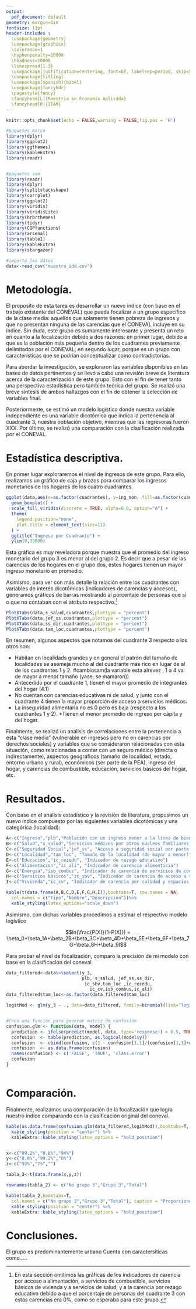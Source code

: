 ```yaml
---
output:
  pdf_document: default
geometry: margin=1in
fontsize: 11pt
header-includes :
  \usepackage{geometry}
  \usepackage{graphicx}
  \tolerance=1
  \hyphenpenalty=10000
  \hbadness=10000
  \linespread{1.3}
  \usepackage[justification=centering, font=bf, labelsep=period, skip=5pt]{caption} 
  \usepackage{titling}
  \usepackage[spanish]{babel}
  \usepackage{fancyhdr}
  \pagestyle{fancy}
  \fancyhead[L]{Maestría en Economía Aplicada}
  \fancyhead[R]{ITAM}
---
```

\begin{titlepage}
\begin{center}

\textsc{\Large Instituto Tecnológico Autónomo de México}\\[2em]

\textbf{\LARGE Bienestar y Política Social}\\[2em]


\textsc{\LARGE }\\[1em]


\textsc{\large Tarea 2 }\\[1em]

\textsc{\LARGE }\\[1em]

\textsc{\large }\\[1em]
\textsc{\LARGE }\\[1em]
\textsc{\LARGE }\\[1em]

\textsc{\large }\\[1em]
\textsc{\LARGE }\\[1em]

\textsc{\LARGE Dra. Araceli Ortega Díaz}\\[1em]

\textsc{\LARGE }\\[1em]
\textsc{\LARGE }\\[1em]

\textsc{\LARGE Marco Antonio Ramos Juárez}\\[1em]

\textsc{\large 142244}\\[1em]

\textsc{\LARGE Mayra Samantha Cervantes Bravo}\\[1em]

\textsc{\large 141371}\\[1em]

\textsc{\LARGE Cynthia Raquel Valdivia Tirado }\\[1em]

\textsc{\large 81358}\\[1em]

\end{center}

\vspace*{\fill}
\textsc{Ciudad de México \hspace*{\fill} 2021}

\end{titlepage}


\newpage


\tableofcontents

\newpage

```r
knitr::opts_chunk$set(echo = FALSE,warning = FALSE,fig.pos = 'H')

#paquetes marco
library(dplyr)
library(ggplot2)
library(ggthemes)
library(kableExtra)
library(readr)


#paquetes sam
library(readr)
library(dplyr)
library(splitstackshape)
library(corrplot)
library(ggplot2)
library(viridis)
library(viridisLite)
library(hrbrthemes)
library(tidyr)
library(CGPfunctions)
library(arsenal)
library(table1)
library(kableExtra)
library(stargazer)

#importo los datos
data<-read_csv("muestra_idd.csv")


```

# Metodología.

El proposito de esta tarea es desarrollar un nuevo índice (con base en el trabajo existente del CONEVAL) que pueda focalizar a un grupo específico de la clase media: aquellos que solamente tienen pobreza de ingresos y que no presentan ninguna de las carencias que el CONEVAL incluye en su índice. Sin duda, este grupo es sumamente interesante y presenta un reto en cuanto a la focalización debido a dos razones: en primer lugar, debido a que es la población más pequeña dentro de los cuadrantes previamente delimitados por el CONEVAL; en segundo lugar, porque es un grupo con características que se podrían conceptualizar como contradictorias. 

Para abordar la investigación, se  exploraron las variables disponibles en las bases de datos pertinentes y se llevó a cabo una revisión breve de literatura acerca de la caracterización de este grupo. Esto con el fin de tener tanto una perspectiva estadística pero también teórica del grupo. Se realizó una breve síntesis de ambos hallazgos con el fin de obtener la selección de variables final. 

Posteriormente, se estimó un modelo logistico donde nuestra variable independiente es una variable dicotómica que indica la pertenencia al cuadrante 3, nuestra población objetivo, mientras que las regresoras fueron XXX. Por último, se realizó una comparación con la clasificación realizada por el CONEVAL. 

# Estadística descriptiva.

En primer lugar exploraremos el nivel de ingresos de este grupo. Para ello, realizamos un gráfico de caja y brazos para comparar los ingresos monetarios de los hogares de los cuatro cuadrantes.

```r
ggplot(data,aes(x=as.factor(cuadrantes), y=ing_mon, fill=as.factor(cuadrantes))) +
  geom_boxplot() +
  scale_fill_viridis(discrete = TRUE, alpha=0.6, option="A") +
  theme(
    legend.position="none",
    plot.title = element_text(size=11)
  ) +
  ggtitle("Ingreso por Cuadrante") +
  ylim(0,35000)
```

Esta gráfica es muy reveladora porque muestra que el promedio del ingreso monetario del grupo 3 es menor al del grupo 2. Es decir que a pesar de las carencias de los hogares en el grupo dos, estos hogares tienen un mayor ingreso monetario en promedio.

Asimismo, para ver con más detalle la relación entre los cuadrantes con variables de interés dicotómicas (indicadores de carencias y accesos), generamos gráficos de barras mostrando al porcentaje de personas que sí o que no contaban con el atributo respectivo.^[En esta sección omitimos las gráficas de los indicadores de carencia por acceso a alimentación, a servicios de combustible, servicios básicos de vivienda y a servicios de salud; y a la carencia por rezago educativo debido a que el porcentaje de personas del cuadrante 3 con estas carencias era 0%, como se esperaba para este grupo.]

```r
PlotXTabs(data,s_salud,cuadrantes,plottype = "percent")
PlotXTabs(data,jef_ss,cuadrantes,plottype = "percent")
PlotXTabs(data,ss_dir,cuadrantes,plottype = "percent")
PlotXTabs(data,tam_loc,cuadrantes,plottype = "percent")
```

En resumen, algunos aspectos que notamos del cuadrante 3 respecto a los otros son:

* Habitan en localidads grandes y en general el patrón del tamaño de localidades se asemeja mucho al del cuadrante más rico en lugar de al de los cuadrantes 1 y 2. #cambiosam(la variable esta alrevez , 1 a 4 va de mayor a menor tamaño (yase, se mamaron))
* Antecedido por el cuadrante 1, tienen el mayor promedio de integrantes del hogar (4.1)
* No cuentan con carencias educativas ni de salud, y junto con el cuadrante 4 tienen la mayor proporción de acceso a servicios médicos. 
* La inseguridad alimentaria no es 0 pero es baja (respecto a los cuadrantes 1 y 2).
*Tienen el menor promedio de ingreso per cápita y del hogar.


Finalmente, se realizó un análisis de correlaciones entre la pertenencia a esta "clase media" (vulnerable en ingresos pero no en carencias por derechos sociales) y variables que se consideraron relacionadas con esta situación, como relacionadas a contar con un seguro médico (directa o indirectamente), aspectos geográficos (tamaño de localidad, estado, entorno urbano y rural), económicos (ser parte de la PEA), ingreso del hogar, y carencias de combustible, educación, servicios básicos del hogar, etc. 


# Resultados.

Con base en el análisis estadístico y la revisión de literatura, propusimos un nuevo índice compuesto por las siguientes variables dicotómicas y una categórica (localidad):

```r


A<-c("Ingreso","plb","Población con un ingreso menor a la línea de bienestar")
B<-c("Salud","s_salud","Servicios médicos por otros núcleos familiares o por contratación propia")
C<-c("Seguridad Social","jef_ss", "Acceso a seguridad social por parte del jefe de familia")
D<-c("Localidad","tam_loc", "Tamaño de la localidad (de mayor a menor)")
E<-c("Educación","ic_rezedu", "Indicador de rezago educativo")
F<-c("Alimentacion","ic_ali", "Indicador de carencia alimenticia")
G<-c("Energia","isb_combus", "Indicador de carencia de servicios de combustible")
H<-c("Servicios básicos","ic_sbv", "Indicador de carencia de acceso a servicios básicos en la vivienda")
I<-c("Vivienda","ic_cv", "Indicador de carencia por calidad y espacios de la vivienda")

kable(t(data.frame(A,B,C,D,E,F,G,H,I)),booktabs=T, row.names = NA, 
  col.names = c("Tipo","Nombre","Descripción"))%>% 
  kable_styling(latex_options="scale_down")

```

Asimismo, con dichas variables procedimos a estimar el respectivo modelo logístico

$$ln(\frac{P(X)}{1-P(X)}) = \beta_0+\beta_1A+\beta_2B+\beta_3C+\beta_4D+\beta_5E+\beta_6F+\beta_7G+\beta_8H+\beta_9I$$

Para probar el nivel de focalización, comparo la precisión de mi modelo con base en la clasificación del coneval.

```r
data_filtered<-data%>%select(y_3,
                             plb, s_salud, jef_ss,ss_dir,
                              ic_sbv,tam_loc ,ic_rezedu, 
                                ic_cv,isb_combus,ic_ali)
data_filtered$tam_loc<-as.factor(data_filtered$tam_loc)

logitMod <- glm(y_3 ~ ., data=data_filtered, family=binomial(link="logit"))


#Creo una función para generar matriz de confusión
confusion.glm <- function(data, model) {
  prediction <- ifelse(predict(model, data, type='response') > 0.5, TRUE, FALSE)
  confusion  <- table(prediction, as.logical(model$y))
  confusion  <- cbind(confusion, c(1 - confusion[1,1]/(confusion[1,1]+confusion[2,1]), 1 - confusion[2,2]/(confusion[2,2]+confusion[1,2])))
  confusion  <- as.data.frame(confusion)
  names(confusion) <- c('FALSE', 'TRUE', 'class.error')
  confusion
}



```
# Comparación.

Finalmente, realizamos una comparación de la focalización que logra nuestro indice comparando con la clasificación original del coneval.


```r

kable(as.data.frame(confusion.glm(data_filtered,logitMod)),booktabs=T, caption= "Matriz de confusión") %>%
  kable_styling(position = "center") %>%
  kableExtra::kable_styling(latex_options = "hold_position")


x<-c("99.2%","0.8%","94%")
y<-c("0.8%","99.2%","6%")
z<-c("93%","7%","")

tabla_2<-t(data.frame(x,y,z))

rownames(tabla_2) <- c("No grupo 3","Grupo 3","Total")

kable(tabla_2,booktabs=T, 
  col.names = c("No grupo 3","Grupo 3","Total"), caption = "Proporciones en focalización") %>%
  kable_styling(position = "center") %>%
  kableExtra::kable_styling(latex_options = "hold_position")

```

# Conclusiones.

El grupo es predominantemente urbano
Cuenta con caractersiticas como.....




